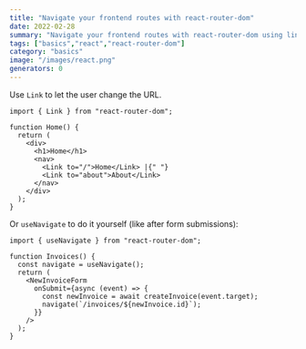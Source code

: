 ```yaml
---
title: "Navigate your frontend routes with react-router-dom"
date: 2022-02-28
summary: "Navigate your frontend routes with react-router-dom using links and programatically"
tags: ["basics","react","react-router-dom"]
category: "basics"
image: "/images/react.png"
generators: 0
---
```


Use `Link` to let the user change the URL.

```tsx {1,8,9}
import { Link } from "react-router-dom";

function Home() {
  return (
    <div>
      <h1>Home</h1>
      <nav>
        <Link to="/">Home</Link> |{" "}
        <Link to="about">About</Link>
      </nav>
    </div>
  );
}
```

Or `useNavigate` to do it yourself (like after form submissions):

```tsx {1,4,9}
import { useNavigate } from "react-router-dom";

function Invoices() {
  const navigate = useNavigate();
  return (
    <NewInvoiceForm
      onSubmit={async (event) => {
        const newInvoice = await createInvoice(event.target);
        navigate(`/invoices/${newInvoice.id}`);
      }}
    />
  );
}
```